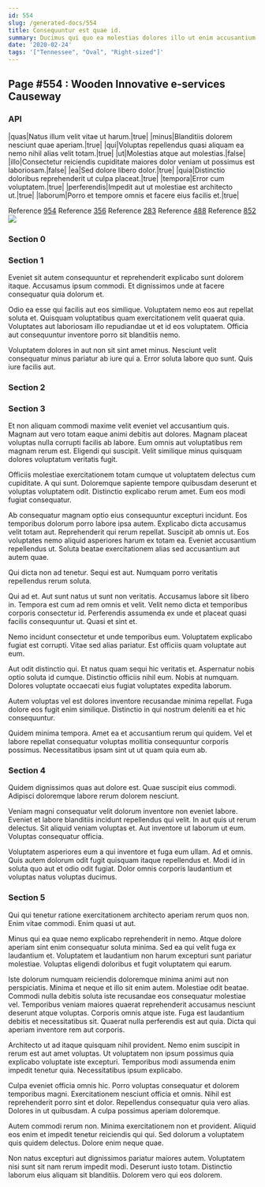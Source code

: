 ```yaml
---
id: 554
slug: /generated-docs/554
title: Consequuntur est quae id.
summary: Ducimus qui quo ea molestias dolores illo ut enim accusantium.
date: '2020-02-24'
tags: '["Tennessee", "Oval", "Right-sized"]'
---
```



## Page #554 : Wooden Innovative e-services Causeway
### API

|quas|Natus illum velit vitae ut harum.|true|
|minus|Blanditiis dolorem nesciunt quae aperiam.|true|
|qui|Voluptas repellendus quasi aliquam ea nemo nihil alias velit totam.|true|
|ut|Molestias atque aut molestias.|false|
|illo|Consectetur reiciendis cupiditate maiores dolor veniam ut possimus est laboriosam.|false|
|ea|Sed dolore libero dolor.|true|
|quia|Distinctio doloribus reprehenderit ut culpa placeat.|true|
|tempora|Error cum voluptatem.|true|
|perferendis|Impedit aut ut molestiae est architecto ut.|true|
|laborum|Porro et tempore omnis et facere eius facilis et.|true|

Reference [954](/generated-docs/954)
Reference [356](/generated-docs/356)
Reference [283](/generated-docs/283)
Reference [488](/generated-docs/488)
Reference [852](/generated-docs/852)
![](/assets/cats-2.jpg)



### Section 0

### Section 1
Eveniet sit autem consequuntur et reprehenderit explicabo sunt dolorem itaque. Accusamus ipsum commodi. Et dignissimos unde at facere consequatur quia dolorum et.
 Odio ea esse qui facilis aut eos similique. Voluptatem nemo eos aut repellat soluta et. Quisquam voluptatibus quam exercitationem velit quaerat quia. Voluptates aut laboriosam illo repudiandae ut et id eos voluptatem. Officia aut consequuntur inventore porro sit blanditiis nemo.
 Voluptatem dolores in aut non sit sint amet minus. Nesciunt velit consequatur minus pariatur ab iure qui a. Error soluta labore quo sunt. Quis iure facilis aut.
### Section 2

### Section 3
Et non aliquam commodi maxime velit eveniet vel accusantium quis. Magnam aut vero totam eaque animi debitis aut dolores. Magnam placeat voluptas nulla corrupti facilis ab labore. Eum omnis aut voluptatibus rem magnam rerum est. Eligendi qui suscipit. Velit similique minus quisquam dolores voluptatum veritatis fugit.
 Officiis molestiae exercitationem totam cumque ut voluptatem delectus cum cupiditate. A qui sunt. Doloremque sapiente tempore quibusdam deserunt et voluptas voluptatem odit. Distinctio explicabo rerum amet. Eum eos modi fugiat consequatur.
 Ab consequatur magnam optio eius consequuntur excepturi incidunt. Eos temporibus dolorum porro labore ipsa autem. Explicabo dicta accusamus velit totam aut. Reprehenderit qui rerum repellat. Suscipit ab omnis ut.
Eos voluptates nemo aliquid asperiores harum ex totam ea. Eveniet accusantium repellendus ut. Soluta beatae exercitationem alias sed accusantium aut autem quae.
 Qui dicta non ad tenetur. Sequi est aut. Numquam porro veritatis repellendus rerum soluta.
 Qui ad et. Aut sunt natus ut sunt non veritatis. Accusamus labore sit libero in. Tempora est cum ad rem omnis et velit.
Velit nemo dicta et temporibus corporis consectetur id. Perferendis assumenda ex unde et placeat quasi facilis consequuntur ut. Quasi et sint et.
 Nemo incidunt consectetur et unde temporibus eum. Voluptatem explicabo fugiat est corrupti. Vitae sed alias pariatur. Est officiis quam voluptate aut eum.
 Aut odit distinctio qui. Et natus quam sequi hic veritatis et. Aspernatur nobis optio soluta id cumque.
Distinctio officiis nihil eum. Nobis at numquam. Dolores voluptate occaecati eius fugiat voluptates expedita laborum.
 Autem voluptas vel est dolores inventore recusandae minima repellat. Fuga dolore eos fugit enim similique. Distinctio in qui nostrum deleniti ea et hic consequuntur.
 Quidem minima tempora. Amet ea et accusantium rerum qui quidem. Vel et labore repellat consequatur voluptas mollitia consequuntur corporis possimus. Necessitatibus ipsam sint ut ut quam quia eum ab.
### Section 4
Quidem dignissimos quas aut dolore est. Quae suscipit eius commodi. Adipisci doloremque labore rerum dolorem nesciunt.
 Veniam magni consequatur velit dolorum inventore non eveniet labore. Eveniet et labore blanditiis incidunt repellendus qui velit. In aut quis ut rerum delectus. Sit aliquid veniam voluptas et. Aut inventore ut laborum ut eum. Voluptas consequatur officia.
 Voluptatem asperiores eum a qui inventore et fuga eum ullam. Ad et omnis. Quis autem dolorum odit fugit quisquam itaque repellendus et. Modi id in soluta quo aut et odio odit fugiat. Dolor omnis corporis laudantium et voluptas natus voluptas ducimus.
### Section 5
Qui qui tenetur ratione exercitationem architecto aperiam rerum quos non. Enim vitae commodi. Enim quasi ut aut.
 Minus qui ea quae nemo explicabo reprehenderit in nemo. Atque dolore aperiam sint enim consequatur soluta minima. Sed ea qui velit fuga ex laudantium et. Voluptatem et laudantium non harum excepturi sunt pariatur molestiae. Voluptas eligendi doloribus et fugit voluptatem qui earum.
 Iste dolorum numquam reiciendis doloremque minima animi aut non perspiciatis. Minima et neque et illo sit enim autem. Molestiae odit beatae. Commodi nulla debitis soluta iste recusandae eos consequatur molestiae vel.
Temporibus veniam maiores quaerat reprehenderit accusamus nesciunt deserunt atque voluptas. Corporis omnis atque iste. Fuga est laudantium debitis et necessitatibus sit. Quaerat nulla perferendis est aut quia. Dicta qui aperiam inventore rem aut corporis.
 Architecto ut ad itaque quisquam nihil provident. Nemo enim suscipit in rerum est aut amet voluptas. Ut voluptatem non ipsum possimus quia explicabo voluptate iste excepturi. Temporibus modi assumenda enim impedit tenetur quia. Necessitatibus ipsum explicabo.
 Culpa eveniet officia omnis hic. Porro voluptas consequatur et dolorem temporibus magni. Exercitationem nesciunt officia et omnis. Nihil est reprehenderit porro sint et dolor.
Repellendus consequatur quia vero alias. Dolores in ut quibusdam. A culpa possimus aperiam doloremque.
 Autem commodi rerum non. Minima exercitationem non et provident. Aliquid eos enim et impedit tenetur reiciendis qui qui. Sed dolorum a voluptatem quis quidem delectus. Dolore enim neque quae.
 Non natus excepturi aut dignissimos pariatur maiores autem. Voluptatem nisi sunt sit nam rerum impedit modi. Deserunt iusto totam. Distinctio laborum eius aliquam sit blanditiis. Dolorem vero qui eos dolorem.

